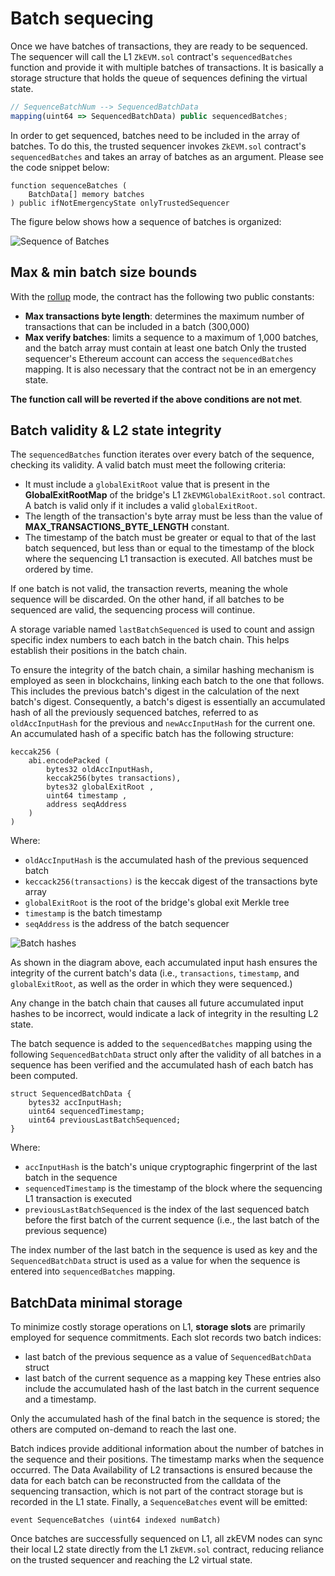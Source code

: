 # Batch sequecing
Once we have batches of transactions, they are ready to be sequenced. The sequencer will call the L1 `ZkEVM.sol` contract's `sequencedBatches` function and provide it with multiple batches of transactions. It is basically a storage structure that holds the queue of sequences defining the virtual state.
```javascript
// SequenceBatchNum --> SequencedBatchData
mapping(uint64 => SequencedBatchData) public sequencedBatches;
```
In order to get sequenced, batches need to be included in the array of batches. To do this, the trusted sequencer invokes `ZkEVM.sol` contract's `sequencedBatches` and takes an array of batches as an argument. Please see the code snippet below:
```
function sequenceBatches ( 
    BatchData[] memory batches
) public ifNotEmergencyState onlyTrustedSequencer
```
The figure below shows how a sequence of batches is organized:

![Sequence of Batches](./img/sequence-of-batches.png)

## Max & min batch size bounds
With the [rollup](https://ethereum.org/en/developers/docs/data-availability/ "rollup") mode, the contract has the following two public constants:
- **Max transactions byte length**: determines the maximum number of transactions that can be included in a batch (300,000)
- **Max verify batches**: limits a sequence to a maximum of 1,000 batches, and the batch array must contain at least one batch
Only the trusted sequencer's Ethereum account can access the `sequencedBatches` mapping. It is also necessary that the contract not be in an emergency state.

**The function call will be reverted if the above conditions are not met**.

## Batch validity & L2 state integrity
The `sequencedBatches` function iterates over every batch of the sequence, checking its validity. A valid batch must meet the following criteria:
- It must include a `globalExitRoot` value that is present in the **GlobalExitRootMap** of the bridge's L1 `ZkEVMGlobalExitRoot.sol` contract. A batch is valid only if it includes a valid `globalExitRoot`.
- The length of the transaction's byte array must be less than the value of **MAX_TRANSACTIONS_BYTE_LENGTH** constant.
- The timestamp of the batch must be greater or equal to that of the last batch sequenced, but less than or equal to the timestamp of the block where the sequencing L1 transaction is executed. All batches must be ordered by time.

If one batch is not valid, the transaction reverts, meaning the whole sequence will be discarded. On the other hand, if all batches to be sequenced are valid, the sequencing process will continue.

A storage variable named `lastBatchSequenced` is used to count and assign specific index numbers to each batch in the batch chain. This helps establish their positions in the batch chain. 

To ensure the integrity of the batch chain, a similar hashing mechanism is employed as seen in blockchains, linking each batch to the one that follows. This includes the previous batch's digest in the calculation of the next batch's digest. Consequently, a batch's digest is essentially an accumulated hash of all the previously sequenced batches, referred to as `oldAccInputHash` for the previous and `newAccInputHash` for the current one.
An accumulated hash of a specific batch has the following structure:
```
keccak256 ( 
    abi.encodePacked (
        bytes32 oldAccInputHash, 
        keccak256(bytes transactions), 
        bytes32 globalExitRoot ,
        uint64 timestamp ,
        address seqAddress
    )
)
```
Where:
- `oldAccInputHash` is the accumulated hash of the previous sequenced batch
- `keccack256(transactions)` is the keccak digest of the transactions byte array
- `globalExitRoot` is the root of the bridge's global exit Merkle tree
- `timestamp` is the batch timestamp
- `seqAddress` is the address of the batch sequencer

![Batch hashes](./img/batch-hashes.png)

As shown in the diagram above, each accumulated input hash ensures the integrity of the current batch's data (i.e., `transactions`, `timestamp`, and `globalExitRoot`, as well as the order in which they were sequenced.)

<Tip title="Note">Any change in the batch chain that causes all future accumulated input hashes to be incorrect, would indicate a lack of integrity in the resulting L2 state.</Tip>

The batch sequence is added to the `sequencedBatches` mapping using the following `SequencedBatchData` struct only after the validity of all batches in a sequence has been verified and the accumulated hash of each batch has been computed.
```
struct SequencedBatchData {
    bytes32 accInputHash;
    uint64 sequencedTimestamp;
    uint64 previousLastBatchSequenced;
}
```
Where:
- `accInputHash` is the batch's unique cryptographic fingerprint of the last batch in the sequence
- `sequencedTimestamp` is the timestamp of the block where the sequencing L1 transaction is executed
- `previousLastBatchSequenced` is the index of the last sequenced batch before the first batch of the current sequence (i.e., the last batch of the previous sequence)

The index number of the last batch in the sequence is used as key and the `SequencedBatchData` struct is used as a value for when the sequence is entered into `sequencedBatches` mapping.

## BatchData minimal storage
To minimize costly storage operations on L1, **storage slots** are primarily employed for sequence commitments. Each slot records two batch indices:
- last batch of the previous sequence as a value of `SequencedBatchData` struct
- last batch of the current sequence as a mapping key
These entries also include the accumulated hash of the last batch in the current sequence and a timestamp.

<Tip title="Note">Only the accumulated hash of the final batch in the sequence is stored; the others are computed on-demand to reach the last one.</Tip>

Batch indices provide additional information about the number of batches in the sequence and their positions. The timestamp marks when the sequence occurred.
The Data Availability of L2 transactions is ensured because the data for each batch can be reconstructed from the calldata of the sequencing transaction, which is not part of the contract storage but is recorded in the L1 state.
Finally, a `SequenceBatches` event will be emitted:
```
event SequenceBatches (uint64 indexed numBatch)
```
Once batches are successfully sequenced on L1, all zkEVM nodes can sync their local L2 state directly from the L1 `ZkEVM.sol` contract, reducing reliance on the trusted sequencer and reaching the L2 virtual state.